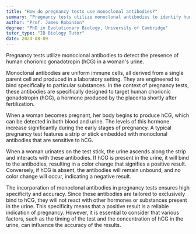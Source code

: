 ```yaml
---
title: "How do pregnancy tests use monoclonal antibodies?"
summary: "Pregnancy tests utilize monoclonal antibodies to identify human chorionic gonadotropin (hCG) levels in a woman's urine, indicating pregnancy."
author: "Prof. James Robinson"
degree: "PhD in Evolutionary Biology, University of Cambridge"
tutor_type: "IB Biology Tutor"
date: 2024-08-09
---
```


Pregnancy tests utilize monoclonal antibodies to detect the presence of human chorionic gonadotropin (hCG) in a woman's urine.

Monoclonal antibodies are uniform immune cells, all derived from a single parent cell and produced in a laboratory setting. They are engineered to bind specifically to particular substances. In the context of pregnancy tests, these antibodies are specifically designed to target human chorionic gonadotropin (hCG), a hormone produced by the placenta shortly after fertilization.

When a woman becomes pregnant, her body begins to produce hCG, which can be detected in both blood and urine. The levels of this hormone increase significantly during the early stages of pregnancy. A typical pregnancy test features a strip or stick embedded with monoclonal antibodies that are sensitive to hCG.

When a woman urinates on the test stick, the urine ascends along the strip and interacts with these antibodies. If hCG is present in the urine, it will bind to the antibodies, resulting in a color change that signifies a positive result. Conversely, if hCG is absent, the antibodies will remain unbound, and no color change will occur, indicating a negative result.

The incorporation of monoclonal antibodies in pregnancy tests ensures high specificity and accuracy. Since these antibodies are tailored to exclusively bind to hCG, they will not react with other hormones or substances present in the urine. This specificity means that a positive result is a reliable indication of pregnancy. However, it is essential to consider that various factors, such as the timing of the test and the concentration of hCG in the urine, can influence the accuracy of the results.
    